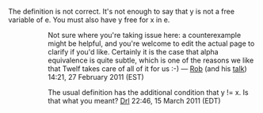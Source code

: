 The definition is not correct.
It's not enough to say that y is not a free variable of e.
You must also have y free for x in e.

:: Not sure where you're taking issue here: a counterexample might be helpful, and you're welcome to edit the actual page to clarify if you'd like. Certainly it is the case that alpha equivalence is quite subtle, which is one of the reasons we like that Twelf takes care of all of it for us :-) — [[User:rsimmons|Rob]] (and his [[User talk:rsimmons|talk]]) 14:21, 27 February 2011 (EST)

:::: The usual definition has the additional condition that y != x.  Is that what you meant? [[User:Drl|Drl]] 22:46, 15 March 2011 (EDT)